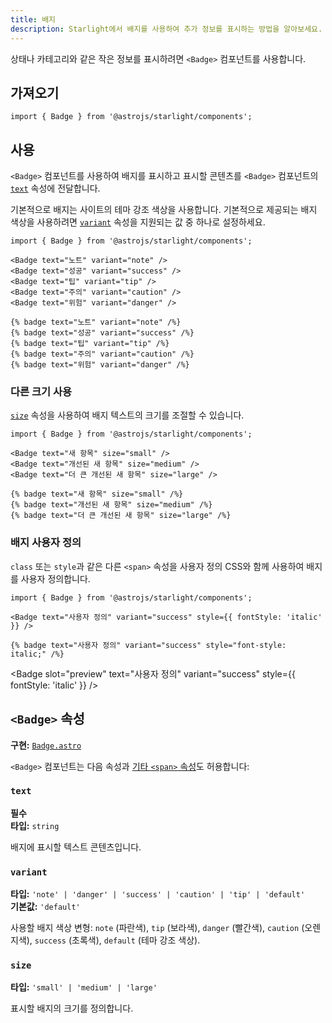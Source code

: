 ```yaml
---
title: 배지
description: Starlight에서 배지를 사용하여 추가 정보를 표시하는 방법을 알아보세요.
---
```



상태나 카테고리와 같은 작은 정보를 표시하려면 `<Badge>` 컴포넌트를 사용합니다.


<Preview>

<Badge slot="preview" text="새 항목" />

</Preview>

## 가져오기

```tsx
import { Badge } from '@astrojs/starlight/components';
```

## 사용

`<Badge>` 컴포넌트를 사용하여 배지를 표시하고 표시할 콘텐츠를 `<Badge>` 컴포넌트의 [`text`](#text) 속성에 전달합니다.

기본적으로 배지는 사이트의 테마 강조 색상을 사용합니다.
기본적으로 제공되는 배지 색상을 사용하려면 [`variant`](#variant) 속성을 지원되는 값 중 하나로 설정하세요.

<Preview>

```mdx
import { Badge } from '@astrojs/starlight/components';

<Badge text="노트" variant="note" />
<Badge text="성공" variant="success" />
<Badge text="팁" variant="tip" />
<Badge text="주의" variant="caution" />
<Badge text="위험" variant="danger" />
```

<Fragment slot="markdoc">

```markdoc
{% badge text="노트" variant="note" /%}
{% badge text="성공" variant="success" /%}
{% badge text="팁" variant="tip" /%}
{% badge text="주의" variant="caution" /%}
{% badge text="위험" variant="danger" /%}
```

</Fragment>

<Fragment slot="preview">
	<Badge text="노트" variant="note" />
	<Badge text="성공" variant="success" />
	<Badge text="팁" variant="tip" />
	<Badge text="주의" variant="caution" />
	<Badge text="위험" variant="danger" />
</Fragment>

</Preview>

### 다른 크기 사용

[`size`](#size) 속성을 사용하여 배지 텍스트의 크기를 조절할 수 있습니다.

<Preview>

```mdx /size="\w+"/
import { Badge } from '@astrojs/starlight/components';

<Badge text="새 항목" size="small" />
<Badge text="개선된 새 항목" size="medium" />
<Badge text="더 큰 개선된 새 항목" size="large" />
```

<Fragment slot="markdoc">

```markdoc /size="\w+"/
{% badge text="새 항목" size="small" /%}
{% badge text="개선된 새 항목" size="medium" /%}
{% badge text="더 큰 개선된 새 항목" size="large" /%}
```

</Fragment>

<Fragment slot="preview">
	<Badge text="새 항목" size="small" />
	<Badge text="개선된 새 항목" size="medium" />
	<Badge text="더 큰 개선된 새 항목" size="large" />
</Fragment>

</Preview>

### 배지 사용자 정의

`class` 또는 `style`과 같은 다른 `<span>` 속성을 사용자 정의 CSS와 함께 사용하여 배지를 사용자 정의합니다.

<Preview>

```mdx "style={{ fontStyle: 'italic' }}"
import { Badge } from '@astrojs/starlight/components';

<Badge text="사용자 정의" variant="success" style={{ fontStyle: 'italic' }} />
```

<Fragment slot="markdoc">

```markdoc 'style="font-style: italic;"'
{% badge text="사용자 정의" variant="success" style="font-style: italic;" /%}
```

</Fragment>

<Badge
	slot="preview"
	text="사용자 정의"
	variant="success"
	style={{ fontStyle: 'italic' }}
/>

</Preview>

## `<Badge>` 속성

**구현:** [`Badge.astro`](https://github.com/withastro/starlight/blob/main/packages/starlight/user-components/Badge.astro)

`<Badge>` 컴포넌트는 다음 속성과 [기타 `<span>` 속성](https://developer.mozilla.org/ko/docs/Web/HTML/Global_attributes)도 허용합니다:

### `text`

**필수**  
**타입:** `string`

배지에 표시할 텍스트 콘텐츠입니다.

### `variant`

**타입:** `'note' | 'danger' | 'success' | 'caution' | 'tip' | 'default'`  
**기본값:** `'default'`

사용할 배지 색상 변형: `note` (파란색), `tip` (보라색), `danger` (빨간색), `caution` (오렌지색), `success` (초록색), `default` (테마 강조 색상).

### `size`

**타입:** `'small' | 'medium' | 'large'`

표시할 배지의 크기를 정의합니다.

